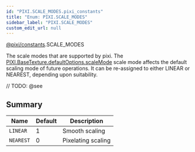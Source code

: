 ```yaml
---
id: "PIXI.SCALE_MODES.pixi_constants"
title: "Enum: PIXI.SCALE_MODES"
sidebar_label: "PIXI.SCALE_MODES"
custom_edit_url: null
---
```


[@pixi/constants](../modules/pixi_constants).SCALE_MODES

The scale modes that are supported by pixi.
The [PIXI.BaseTexture.defaultOptions.scaleMode](../classes/PIXI.BaseTexture.pixi_core#defaultOptions) scale mode affects the default scaling mode of future operations. It can be re-assigned to either LINEAR or NEAREST, depending upon suitability.



// TODO: @see

        

## Summary
| Name                 | Default | Description        |
| -------------------- | ------- | ------------------ |
| <code>LINEAR</code>  | 1       | Smooth scaling     |
| <code>NEAREST</code> | 0       | Pixelating scaling |

    